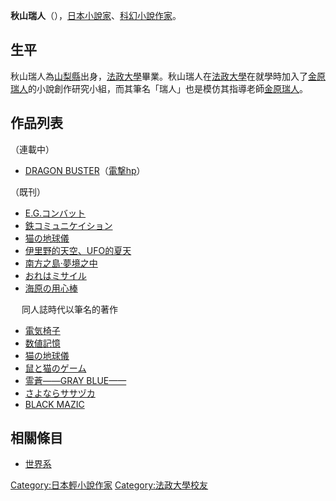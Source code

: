 {{Infobox writer
| name          = 秋山 瑞人
| pseudonym     = 秋山 瑞人<br/>（あきやま みずひと）
| birth_date    = 1971年10月26日
| birth_place   = [[日本|日本]][[山梨縣|山梨縣]]
| death_date    = 
| death_place   = 
| occupation    = [[小說家|小說家]]<br/>[[作家|作家]]<br/>[[輕小說|輕小說]][[作家|作家]]
| nationality   = 
| period        = <!-- [[年|年]] - -->
| genre         = [[科幻小說|科幻小說]]
| subject       = 
| movement      = 
| notable_works = 『[[EGコンバット|EGコンバット]]』<br />『[[伊里野的天空、UFO的夏天|伊里野的天空、UFO的夏天]]』
| awards        = 『[[おれはミサイル|おれはミサイル]]』<br />日本短編部門[[星雲獎|星雲獎]]（2003年）
}}
{{japanese|japanese=秋山瑞人|kana=あきやま みずひと|romaji=Akiyama Mizuhito}}

'''秋山瑞人'''（{{bd|1971年|10月26日|}}），[[日本|日本]][[小說家|小說家]]、[[科幻小說|科幻小說]][[作家|作家]]。

==生平==
秋山瑞人為[[山梨縣|山梨縣]]出身，[[法政大學|法政大學]]畢業。秋山瑞人在[[法政大學|法政大學]]在就學時加入了[[金原瑞人|金原瑞人]]的小說創作研究小組，而其筆名「瑞人」也是模仿其指導老師[[金原瑞人|金原瑞人]]。

== 作品列表 ==
（連載中）
*[[DRAGON_BUSTER|DRAGON BUSTER]]（[[電撃hp|電撃hp]]）
（既刊）
* [[E.G.コンバット|E.G.コンバット]]
* [[鉄コミュニケイション|鉄コミュニケイション]]
* [[猫の地球儀|猫の地球儀]]
* [[伊里野的天空、UFO的夏天|伊里野的天空、UFO的夏天]]
* [[南方之島·夢境之中|南方之島·夢境之中]]
* [[おれはミサイル|おれはミサイル]]
* [[海原の用心棒|海原の用心棒]]
　
同人誌時代以筆名的著作
* [[電気椅子|電気椅子]]
* [[数値記憶|数値記憶]]
* [[猫の地球儀|猫の地球儀]]
* [[鼠と猫のゲーム|鼠と猫のゲーム]]
* [[霊蒼——GRAY_BLUE——|霊蒼——GRAY BLUE——]]
* [[さよならササヅカ|さよならササヅカ]]
* [[BLACK_MAZIC|BLACK MAZIC]]

== 相關條目 ==
*[[世界系|世界系]]

{{Authority control}}
{{DEFAULTSORT:Akiyama Mizuhito}}


[[Category:日本輕小說作家|Category:日本輕小說作家]]
[[Category:法政大學校友|Category:法政大學校友]]